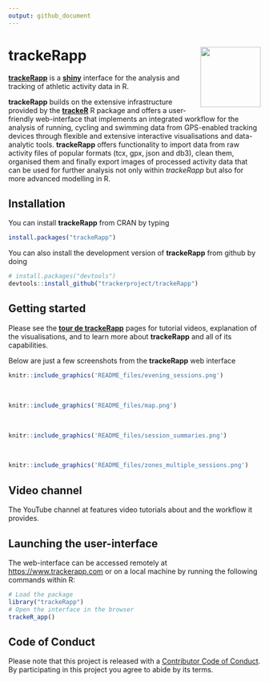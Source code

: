 ```yaml
---
output: github_document
---
```


# trackeRapp <img src="README_files/trackeRapp.svg" width="120" align="right">

[**trackeRapp**](https://trackerapp.com) is a
[**shiny**](http://shiny.rstudio.com) interface for the analysis and
tracking of athletic activity data in R.

**trackeRapp** builds on the extensive infrastructure provided by the
[**trackeR**](https://cran.r-project.org/package=trackeR) R package
and offers a user-friendly web-interface that implements an integrated
workflow for the analysis of running, cycling and swimming data from
GPS-enabled tracking devices through flexible and extensive
interactive visualisations and data-analytic tools. **trackeRapp**
offers functionality to import data from raw activity files of popular
formats (tcx, gpx, json and db3), clean them, organised them and
finally export images of processed activity data that can be used for
further analysis not only within *trackeRapp* but also for more
advanced modelling in R.

## Installation

You can install **trackeRapp** from CRAN by typing

```r
install.packages("trackeRapp")
```

You can also install the development version of **trackeRapp** from github by doing

```r
# install.packages("devtools")
devtools::install_github("trackerproject/trackeRapp")
```

## Getting started

Please see the [**tour de trackeRapp**](https://trackerproject.github.io/trackeRapp/) pages for tutorial videos, explanation of the visualisations, and to learn more about **trackeRapp** and all of its capabilities.

Below are just a few screenshots from the **trackeRapp** web interface

```r
knitr::include_graphics('README_files/evening_sessions.png')
```

<br>

```r
knitr::include_graphics('README_files/map.png')
```

<br>

```r
knitr::include_graphics('README_files/session_summaries.png')
```

<br>

```r
knitr::include_graphics('README_files/zones_multiple_sessions.png')
```

## Video channel
The YouTube channel at
\url{https://www.youtube.com/channel/UCY6y-pw8d1kek1WAIWiVhhw}
features video tutorials about \pkg{trackeRapp} and the workflow it provides.

## Launching the user-interface

The web-interface can be accessed remotely at <https://www.trackerapp.com> or on a local machine by running the following commands within R:

```r
# Load the package
library("trackeRapp")
# Open the interface in the browser
trackeR_app()
```

## Code of Conduct

Please note that this project is released with a [Contributor Code of Conduct](CONDUCT.md). By participating in this project you agree to abide by its terms.
